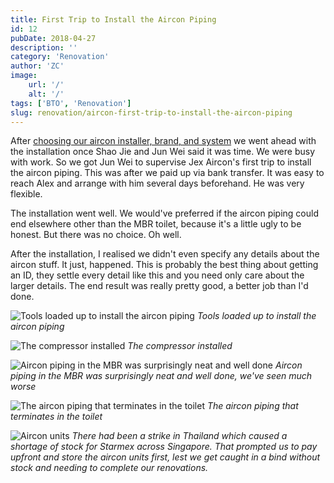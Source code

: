 ```yaml
---
title: First Trip to Install the Aircon Piping
id: 12
pubDate: 2018-04-27
description: ''
category: 'Renovation'
author: 'ZC'
image:
    url: '/'
    alt: '/'
tags: ['BTO', 'Renovation']
slug: renovation/aircon-first-trip-to-install-the-aircon-piping
---
```


After [choosing our aircon installer, brand, and system](https://btonomics.com/shopping/how-to-choose-an-aircon-for-your-bto/) we went ahead with the installation once Shao Jie and Jun Wei said it was time. We were busy with work. So we got Jun Wei to supervise Jex Aircon's first trip to install the aircon piping. This was after we paid up via bank transfer. It was easy to reach Alex and arrange with him several days beforehand. He was very flexible.

The installation went well. We would've preferred if the aircon piping could end elsewhere other than the MBR toilet, because it's a little ugly to be honest. But there was no choice. Oh well.

After the installation, I realised we didn't even specify any details about the aircon stuff. It just, happened. This is probably the best thing about getting an ID, they settle every detail like this and you need only care about the larger details. The end result was really pretty good, a better job than I'd done.

![Tools loaded up to install the aircon piping](./images/12_IMG-20180326-WA0002-1-576x1024.jpg)
_Tools loaded up to install the aircon piping_

![The compressor installed](./images/12_20180326_173514-1024x576.jpg)
_The compressor installed_

![Aircon piping in the MBR was surprisingly neat and well done](./images/12_20180326_173811-1024x576.jpg)
_Aircon piping in the MBR was surprisingly neat and well done, we've seen much worse_

![The aircon piping that terminates in the toilet](./images/12_20180331_161450-e1524839132418-576x1024.jpg)
_The aircon piping that terminates in the toilet_

![Aircon units](./images/12_20180331_162042-e1524838935124-576x1024.jpg)
_There had been a strike in Thailand which caused a shortage of stock for Starmex across Singapore. That prompted us to pay upfront and store the aircon units first, lest we get caught in a bind without stock and needing to complete our renovations._
